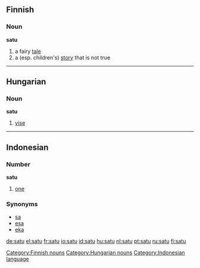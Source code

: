==Finnish==
===Noun===
'''satu'''

# a fairy [[tale]]
# a (esp. children's) [[story]] that is not true

[[Category:Finnish nouns]]

----

==Hungarian==
===Noun===
'''satu'''

# [[vise]]

[[Category:Hungarian nouns]]

----

==Indonesian==
===Number===
'''satu'''

# [[one]]

===Synonyms===
* [[sa]]
* [[esa]]
* [[eka]]

[[Category:Indonesian language]]

[[de:satu]]
[[el:satu]]
[[fr:satu]]
[[io:satu]]
[[id:satu]]
[[hu:satu]]
[[nl:satu]]
[[pt:satu]]
[[ru:satu]]
[[fi:satu]]